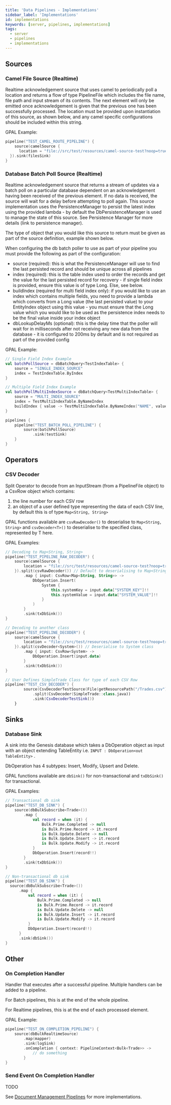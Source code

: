 ```yaml
---
title: 'Data Pipelines - Implementations'
sidebar_label: 'Implementations'
id: implementations
keywords: [server, pipelines, implementations]
tags:
  - server
  - pipelines
  - implementations
---
```


## Sources

### Camel File Source (Realtime)

Realtime acknowledgement source that uses camel to periodically poll a location and returns a flow of type PipelineFile which includes the file name, file path and input stream of its contents.
The next element will only be emitted once acknowledgement is given that the previous one has been successfully processed.
The location must be provided upon instantiation of this source, as shown below, and any camel specific configurations should be included within this string.

GPAL Example:
```kotlin
pipeline("TEST_CAMEL_ROUTE_PIPELINE") {
	source(camelSource {
      location = "file://src/test/resources/camel-source-test?noop=true&idempotent=true"
  }).sink(filesSink)
}
```

### Database Batch Poll Source (Realtime)

Realtime acknowledgement source that returns a stream of updates via a batch poll on a particular database dependent on an acknowledgement having been received of the previous element. If no data is received, the source will wait for a delay before attempting to poll again. This source implementation uses the PersistenceManager to persist the latest index using the provided lambda - by default the DbPersistenceManager is used to manage the state of this source. See Persistence Manager for more details (link to persistence manager).

The type of object that you would like this source to return must be given as part of the source definition, example shown below.

When configuring the db batch poller to use as part of your pipeline you must provide the following as part of the configuration:
- source (required): this is what the PersistenceManager will use to find the last persisted record and should be unique across all pipelines
- index (required): this is the table index used to order the records and get the value for the last persisted record for recovery - if single field index is provided, ensure this value is of type Long. Else, see below.
- buildIndex (required for multi field index only): if you would like to use an index which contains multiple fields, you need to provide a lambda which converts from a Long value (the last persisted value) to your EntityIndex object using this value - you must ensure that the Long value which you would like to be used as the persistence index needs to be the final value inside your index object
- dbLookupDelayMs (optional): this is the delay time that the poller will wait for in milliseconds after not receiving any new data from the database - it is configured to 200ms by default and is not required as part of the provided config

GPAL Example:
```kotlin
// Single Field Index Example
val batchPollSource = dbBatchQuery<TestIndexTable> {
    source = "SINGLE_INDEX_SOURCE"
    index = TestIndexTable.ByIndex
}

// Multiple Field Index Example
val batchPollMultiIndexSource = dbBatchQuery<TestMultiIndexTable> {
    source = "MULTI_INDEX_SOURCE"
    index = TestMultiIndexTable.ByNameIndex
    buildIndex { value -> TestMultiIndexTable.ByNameIndex("NAME", value) }
}

pipelines {
    pipeline("TEST_BATCH_POLL_PIPELINE") {
        source(batchPollSource)
            .sink(testSink)
    }
}
```

## Operators

### CSV Decoder

Split Operator to decode from an InputStream (from a PipelineFile object) to a CsvRow object which contains:

1. the line number for each CSV row
2. an object of a user defined type representing the data of each CSV line, by default this is of type `Map<String, String>`

GPAL functions available are `csvRawDecoder()` to deserialise to `Map<String, String>` and `csvDecoder<T>()` to deserialise to the specified class, represented by T here.

GPAL Examples:
```kotlin
// Decoding to Map<String, String>
pipeline("TEST_PIPELINE_RAW_DECODER") {
    source(camelSource {
        location = "file://src/test/resources/camel-source-test?noop=true&idempotent=true"
    }).split(csvRawDecoder()) // Default to deserialising to Map<String, String>
        .map { input: CsvRow<Map<String, String>> ->
            DbOperation.Insert(
                System {
                    this.systemKey = input.data["SYSTEM_KEY"]!!
                    this.systemValue = input.data["SYSTEM_VALUE"]!!
                }
            )
        }
        .sink(txDbSink())
}

// Decoding to another class
pipeline("TEST_PIPELINE_DECODER") {
    source(camelSource {
        location = "file://src/test/resources/camel-source-test?noop=true&idempotent=true"
    }).split(csvDecoder<System>()) // Deserialise to System class
        .map { input: CsvRow<System> ->
            DbOperation.Insert(input.data)
        }
        .sink(txDbSink())
}

// User Defines SimpleTrade Class for type of each CSV Row
pipeline("TEST_CSV_DECODER") {
        source(CsvDecoderTestSource(File(getResourcePath("/Trades.csv"))))
            .split(CsvDecoder(SimpleTrade::class.java))
            .sink(CsvDecoderTestSink())
    }

```

## Sinks

### Database Sink

A sink into the Genesis database which takes a DbOperation object as input with an object extending TableEntity i.e.  `INPUT : DbOperation<out TableEntity>` .

DbOperation has 4 subtypes: Insert, Modify, Upsert and Delete.

GPAL functions available are `dbSink()` for non-transactional and `txDbSink()` for transactional.

GPAL Examples:

```kotlin
// Transactional db sink
pipeline("TEST_DB_SINK") {
    source(dbBulkSubscribe<Trade>())
        .map {
            val record = when (it) {
                Bulk.Prime.Completed -> null
                is Bulk.Prime.Record -> it.record
                is Bulk.Update.Delete -> null
                is Bulk.Update.Insert -> it.record
                is Bulk.Update.Modify -> it.record
            }
            DbOperation.Insert(record!!)
        }
        .sink(txDbSink())
}

// Non-transactional db sink
pipeline("TEST_DB_SINK") {
  source(dbBulkSubscribe<Trade>())
      .map {
          val record = when (it) {
              Bulk.Prime.Completed -> null
              is Bulk.Prime.Record -> it.record
              is Bulk.Update.Delete -> null
              is Bulk.Update.Insert -> it.record
              is Bulk.Update.Modify -> it.record
          }
          DbOperation.Insert(record!!)
      }
      .sink(dbSink())
}
```

## Other

### On Completion Handler

Handler that executes after a successful pipeline. Multiple handlers can be added to a pipeline.

For Batch pipelines, this is at the end of the whole pipeline.

For Realtime pipelines, this is at the end of each processed element.

GPAL Example:

```kotlin
pipeline("TEST_ON_COMPLETION_PIPELINE") {
    source(dbBulkRealtimeSource)
        .map(mapper)
        .sink(logSink)
        .onCompletion { context: PipelineContext<Bulk<Trade>> ->
            // do something
        }
}
```

### Send Event On Completion Handler
 TODO

See [Document Management Pipelines](/components/doc-management/doc-management-server/doc-management-pipelines/) for more implementations.
